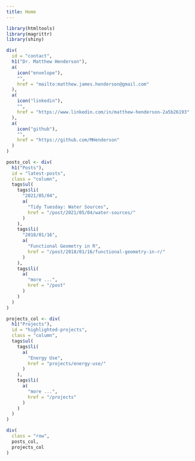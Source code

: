 ```yaml
---
title: Home
---
```


```r
library(htmltools)
library(magrittr)
library(shiny)

div(
  id = "contact",
  h1("Dr. Matthew Henderson"),
  a(
    icon("envelope"),
    "",
    href = "mailto:matthew.james.henderson@gmail.com"
  ),
  a(
    icon("linkedin"),
    "",
    href = "https://www.linkedin.com/in/matthew-henderson-2a5b26193"
  ),
  a(
    icon("github"),
    "",
    href = "https://github.com/MHenderson"
  )
)
```

```r
posts_col <- div(
  h1("Posts"),
  id = "latest-posts",
  class = "column",
  tags$ul(
    tags$li(
      "2021/05/04",
      a(
        "Tidy Tuesday: Water Sources",
        href = "/post/2021/05/04/water-sources/"
      )
    ),
    tags$li(
      "2018/01/16",
      a(
        "Functional Geometry in R",
        href = "/post/2018/01/16/functional-geometry-in-r/"
      )
    ),
    tags$li(
      a(
        "more ...",
        href = "/post"
      )
    )
  )
)
```

```r
projects_col <- div(
  h1("Projects"),
  id = "highlighted-projects",
  class = "column",
  tags$ul(
    tags$li(
      a(
        "Energy Use",
        href = "projects/energy-use/"
      )
    ),
    tags$li(
      a(
        "more ...",
        href = "/projects"
      )
    )
  )
)
```

```r
div(
  class = "row",
  posts_col,
  projects_col
)
```


